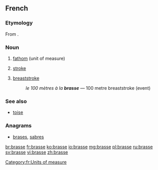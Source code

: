 ==French==

===Etymology===
From {{etyl|la|fr}} {{term|bracchium|(tesa) bracchia|(outstretched) arms|lang=la}}.

===Noun===
{{fr-noun|f}}

# [[fathom]] (unit of measure)
# {{swimming|lang=fr}} [[stroke]]
# {{swimming|lang=fr}} [[breaststroke]]
#: ''le 100 mètres à la '''brasse''''' &mdash; 100 metre breaststroke (event)

===See also===
* [[toise]]

===Anagrams===
* [[brases#French|brases]], [[sabres#French|sabres]]

[[Category:fr:Units of measure]]

[[br:brasse]]
[[fr:brasse]]
[[ko:brasse]]
[[io:brasse]]
[[mg:brasse]]
[[pl:brasse]]
[[ru:brasse]]
[[sv:brasse]]
[[vi:brasse]]
[[zh:brasse]]
